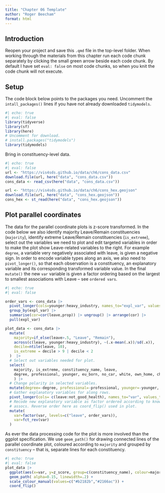 ```yaml
---
title: "Chapter 06 Template"
author: "Roger Beecham"
format: html
---
```


## Introduction

Reopen your project and save this `.qmd` file in the top-level folder. When working through the materials from this chapter run each code chunk separately by clicking the small green arrow beside each code chunk. By default I have set `eval: false` on most code chunks, so when you knit the code chunk will not execute.


## Setup

The code block below points to the packages you need. Uncomment the `intall_packages()` lines if you have not already downloaded `tidymodels`.

```r
#| echo: true
#| eval: false
library(tidyverse) 
library(sf) 
library(here) 
# Uncomment for download.
# install.packages("tidymodels") 
library(tidymodels) 
```

Bring in constituency-level data. 

```r
#| echo: true
#| eval: false
url <- "https://vis4sds.github.io/data/ch6/cons_data.csv"
download.file(url, here("data", "cons_data.csv"))
cons_data <- read_csv(here("data", "cons_data.csv"))

url <- "https://vis4sds.github.io/data/ch6/cons_hex.geojson"
download.file(url, here("data", "cons_hex.geojson"))
cons_hex <- st_read(here("data", "cons_hex.geojson"))
```


## Plot parallel coordinates 

The data for the parallel coordinate plots is z-score transformed. In the code below we also identify majority Leave/Remain constituencies (`majority`), identify extreme Leave/Remain constituencies (`is_extreme`), select out the variables we need to plot and edit targeted variables in order to make the plot show Leave-related variables to the right. For example `degree`, a variable very negatively associated with leave, is given a negative sign. In order to encode variable types along an axis, we also need to `pivot_longer()`, so that each observation is a constituency, an explanatory variable and its corresponding transformed variable value.  In the final `mutate()` the new `var` variable is given a factor ordering based on the largest to smallest associations with Leave -- see `ordered vars`.

```r
#| echo: true
#| eval: false

order_vars <- cons_data |>
  pivot_longer(cols=younger:heavy_industry, names_to="expl_var", values_to="prop") |> 
  group_by(expl_var) |>  
  summarise(cor=cor(leave,prop)) |> ungroup() |> arrange(cor) |>  
  pull(expl_var)

plot_data <- cons_data |> 
  mutate(
    majority=if_else(leave>.5, "Leave", "Remain"),
    across(c(leave, younger:heavy_industry), ~(.x-mean(.x))/sd(.x)),
    decile=ntile(leave, 10),
    is_extreme = decile > 9 | decile < 2
  )  |> 
  # Select out variables needed for plot.
  select(
    majority, is_extreme, constituency_name, leave, 
    degree, professional, younger, eu_born, no_car, white, own_home, christian, not_good_health, heavy_industry
    ) |>  
  # Change polarity in selected variables.
  mutate(degree=-degree, professional=-professional, younger=-younger, eu_born=-eu_born, no_car=-no_car) |>  
  # Gather explanatory variables for along rows.
  pivot_longer(cols= c(leave:not_good_health), names_to="var", values_to="z_score") |> 
  # Recode new explanatory variable as factor ordered according to known
  # assocs. Reverse order here as coord_flip() used in plot.
  mutate(
    var=factor(var, levels=c("leave", order_vars)),
    var=fct_rev(var)
  ) 
```

As ever the data processing code for the plot is more involved than the ggplot specification. We use `geom_path()` for drawing connected lines of the parallel coordinate plot, coloured according to `majority` and grouped by `constituency` -- that is, separate lines for each constituency.

```r
#| echo: true
#| eval: false
plot_data |>  
  ggplot(aes(x=var, y=z_score, group=c(constituency_name), colour=majority)) +
  geom_path( alpha=0.15, linewidth=.2) +
  scale_colour_manual(values=c("#b2182b","#2166ac")) +
  coord_flip()
```